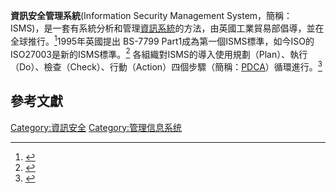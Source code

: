 '''資訊安全管理系統'''(Information Security Management System，簡稱：ISMS)，是一套有系統分析和管理[[資訊系統|資訊系統]]的方法，由英國工業貿易部倡導，並在全球推行。<ref>{{cite web |url=http://www.kind.com.tw/main.php?action=article_intro&id=120 |publisher=科建顧問 |title=資訊安全管理系統（ISMS）－概念篇 |access-date=2017-03-15 |language=zh-tw |deadurl=yes |archiveurl=https://web.archive.org/web/20170315175624/http://www.kind.com.tw/main.php?action=article_intro&id=120 |archivedate=2017-03-15 |df= }}</ref>1995年英國提出 BS-7799 Part1成為第一個ISMS標準，如今ISO的ISO27003是新的ISMS標準。<ref>{{cite web |url=http://www.nuu.edu.tw/UIPWeb/wSite/ct?xItem=27666&ctNode=11738&mp=56 |title=ISMS |publisher=國立聯合大學資訊安全宣導網站 |access-date=2017-03-15 |language=zh-tw |archive-url=https://web.archive.org/web/20170308120047/http://www.nuu.edu.tw/UIPWeb/wSite/ct?xItem=27666&ctNode=11738&mp=56 |archive-date=2017-03-08 |dead-url=yes }}</ref> 各組織對ISMS的導入使用規劃（Plan）、執行（Do）、檢查（Check）、行動（Action）四個步驟（簡稱：[[PDCA|PDCA]]）循環進行。<ref>{{cite web|url=http://netsrv.nutn.edu.tw/isms_web/leadin_2.htm|title=資安導入|publisher=國立臺南大學|access-date=2017-03-15|language=zh-tw|archive-date=2015-12-06|archive-url=https://web.archive.org/web/20151206183759/http://netsrv.nutn.edu.tw/isms_web/leadin_2.htm|dead-url=yes}}</ref>

==參考文獻==
{{reflist}}

{{Compu-stub}}

[[Category:資訊安全|Category:資訊安全]]
[[Category:管理信息系统|Category:管理信息系统]]